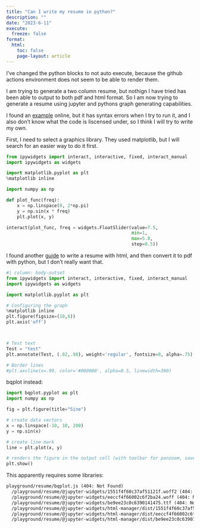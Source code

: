```yaml
---
title: "Can I write my resume in python?"
description: ""
date: "2023-6-11"
execute:
  freeze: false
format:
  html:
    toc: false
    page-layout: article
---
```


::: callout-note
I've changed the python blocks to not auto execute, because the github actions environment does not seem to be able to render them.
:::

I am trying to generate a two column resume, but nothign I have tried has been able to output to both pdf and html format. So I am now trying to generate a resume using jupyter and pythons graph generating capabilities.

I found an [example](https://towardsdatascience.com/generating-a-resume-in-python-1480a4d6a399) online, but it has syntax errors when I try to run it, and I also don't know what the code is liscensed under, so I think I will try to write my own.

First, I need to select a graphics library. They used matplotlib, but I will search for an easier way to do it first.

``` python
from ipywidgets import interact, interactive, fixed, interact_manual
import ipywidgets as widgets

import matplotlib.pyplot as plt
%matplotlib inline

import numpy as np

def plot_func(freq):
    x = np.linspace(0, 2*np.pi)
    y = np.sin(x * freq)
    plt.plot(x, y)

interact(plot_func, freq = widgets.FloatSlider(value=7.5,
                                               min=1,
                                               max=5.0,
                                               step=0.5))
```

I found another [guide](https://www.iceorfire.com/post/resume-generation-with-python) to write a resume with html, and then convert it to pdf with python, but I don't really want that.

``` python
#| column: body-outset
from ipywidgets import interact, interactive, fixed, interact_manual
import ipywidgets as widgets

import matplotlib.pyplot as plt

# Configuring the graph
%matplotlib inline
plt.figure(figsize=(10,6))
plt.axis('off')



# Test text
Test = "test"
plt.annotate(Test, (.02,.98), weight='regular', fontsize=8, alpha=.75)

# Border lines
#plt.axvline(x=.99, color='#000000', alpha=0.5, linewidth=300)
```

bqplot instead:

``` python
import bqplot.pyplot as plt
import numpy as np

fig = plt.figure(title="Sine")

# create data vectors
x = np.linspace(-10, 10, 200)
y = np.sin(x)

# create line mark
line = plt.plot(x, y)

# renders the figure in the output cell (with toolbar for panzoom, save etc.)
plt.show()
```

This apparently requires some libraries:

``` default
playground/resume/bqplot.js (404: Not Found)
  /playground/resume/@jupyter-widgets/1551f4f60c37af51121f.woff2 (404: Not Found)
  /playground/resume/@jupyter-widgets/eeccf4f66002c6f2ba24.woff (404: Not Found)
  /playground/resume/@jupyter-widgets/be9ee23c0c6390141475.ttf (404: Not Found)
  /playground/resume/@jupyter-widgets/html-manager/dist/1551f4f60c37af51121f.woff2 (404: Not Found)
  /playground/resume/@jupyter-widgets/html-manager/dist/eeccf4f66002c6f2ba24.woff (404: Not Found)
  /playground/resume/@jupyter-widgets/html-manager/dist/be9ee23c0c6390141475.ttf (404: Not Found)
```